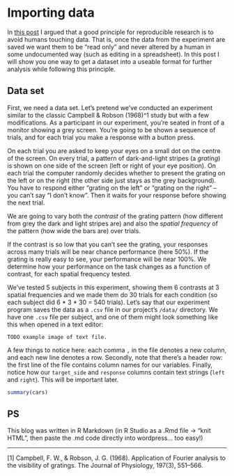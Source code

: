 Importing data
========================================================

In [this post](http://tomwallis.info/2014/01/09/a-workflow-principle-avoiding-humans-touching-data/) I argued that a good principle for reproducible research is to avoid humans touching data. That is, once the data from the experiment are saved we want them to be "read only" and never altered by a human in some undocumented way (such as editing in a spreadsheet). In this post I will show you one way to get a dataset into a useable format for further analysis while following this principle.

Data set
----------------
First, we need a data set. Let's pretend we've conducted an experiment similar to the classic Campbell & Robson (1968)^1 study but with a few modifications. As a participant in our experiment, you're seated in front of a monitor showing a grey screen. You're going to be shown a sequence of trials, and for each trial you make a response with a button press. 

On each trial you are asked to keep your eyes on a small dot on the centre of the screen. On every trial, a pattern of dark-and-light stripes (a *grating*) is shown on one side of the screen (left or right of your eye position). On each trial the computer randomly decides whether to present the grating on the left or on the right (the other side just stays as the grey background). You have to respond either "grating on the left" or "grating on the right" -- you can't say "I don't know". Then it waits for your response before showing the next trial. 

We are going to vary both the *contrast* of the grating pattern (how different from grey the dark and light stripes are) and also the *spatial frequency* of the pattern (how wide the bars are) over trials.

If the contrast is so low that you can't see the grating, your responses across many trials will be near chance performance (here 50%). If the grating is really easy to see, your performance will be near 100%. We determine how your performance on the task changes as a function of contrast, for each spatial frequency tested.

We've tested 5 subjects in this experiment, showing them 6 contrasts at 3 spatial frequencies and we made them do 30 trials for each condition (so each subject did 6 * 3 * 30 = 540 trials). Let's say that our experiment program saves the data as a `.csv` file in our project's `/data/` directory. We have one `.csv` file per subject, and one of them might look something like this when opened in a text editor:

```
TODO example image of text file.
```

A few things to notice here: each comma `,` in the file denotes a new column, and each new line denotes a row. Secondly, note that there's a header row: the first line of the file contains column names for our variables. Finally, notice how our `target_side` and `response` columns contain text strings (`left` and `right`). This will be important later.


```r
summary(cars)
```

PS
--------------------------------
This blog was written in R Markdown (in R Studio as a .Rmd file -> "knit HTML", then paste the .md code directly into wordpress... too easy!)

--------------------
[1] Campbell, F. W., & Robson, J. G. (1968). Application of Fourier analysis to the visibility of gratings. The Journal of Physiology, 197(3), 551–566.
